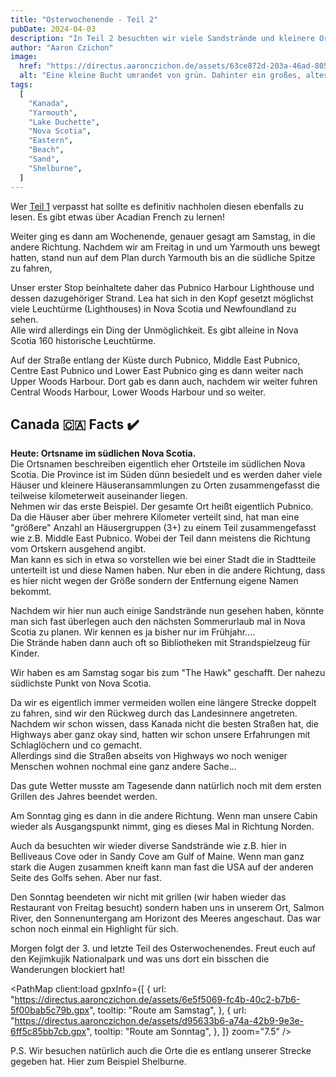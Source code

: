 ```yaml
---
title: "Osterwochenende - Teil 2"
pubDate: 2024-04-03
description: "In Teil 2 besuchten wir viele Sandstrände und kleinere Orte."
author: "Aaron Czichon"
image:
  href: "https://directus.aaronczichon.de/assets/63ce872d-203a-46ad-8058-6d39b0e2cc65.jpg?quality=70&width=1600"
  alt: "Eine kleine Bucht umrandet von grün. Dahinter ein großes, altes Landhaus aus grauem Holz mit weißen Fenstern und roten Rahmen und Fensterläden."
tags:
  [
    "Kanada",
    "Yarmouth",
    "Lake Duchette",
    "Nova Scotia",
    "Eastern",
    "Beach",
    "Sand",
    "Shelburne",
  ]
---
```



Wer [Teil 1](https://canada.aaronczichon.de/blog/05-good-friday/) verpasst hat sollte es definitiv nachholen diesen ebenfalls zu lesen. Es gibt etwas über Acadian French zu lernen!

Weiter ging es dann am Wochenende, genauer gesagt am Samstag, in die andere Richtung. Nachdem wir am Freitag in und um Yarmouth uns bewegt hatten, stand nun auf dem Plan durch Yarmouth bis an die südliche Spitze zu fahren,

Unser erster Stop beinhaltete daher das Pubnico Harbour Lighthouse und dessen dazugehöriger Strand. Lea hat sich in den Kopf gesetzt möglichst viele Leuchtürme (Lighthouses) in Nova Scotia und Newfoundland zu sehen.  
Alle wird allerdings ein Ding der Unmöglichkeit. Es gibt alleine in Nova Scotia 160 historische Leuchtürme.

Auf der Straße entlang der Küste durch Pubnico, Middle East Pubnico, Centre East Pubnico und Lower East Pubnico ging es dann weiter nach Upper Woods Harbour. Dort gab es dann auch, nachdem wir weiter fuhren Central Woods Harbour, Lower Woods Harbour und so weiter.

<DirectusImage assetId="4bbcfaf7-41a9-4a11-b727-c9f4807bfdd5" />

<DirectusImage assetId="51a9e488-9a28-4e3b-8c51-a143da8713fd" />

## Canada 🇨🇦 Facts ✔️

**Heute: Ortsname im südlichen Nova Scotia.**  
Die Ortsnamen beschreiben eigentlich eher Ortsteile im südlichen Nova Scotia. Die Province ist im Süden dünn besiedelt und es werden daher viele Häuser und kleinere Häuseransammlungen zu Orten zusammengefasst die teilweise kilometerweit auseinander liegen.  
Nehmen wir das erste Beispiel. Der gesamte Ort heißt eigentlich Pubnico. Da die Häuser aber über mehrere Kilometer verteilt sind, hat man eine "größere" Anzahl an Häusergruppen (3+) zu einem Teil zusammengefasst wie z.B. Middle East Pubnico. Wobei der Teil dann meistens die Richtung vom Ortskern ausgehend angibt.  
Man kann es sich in etwa so vorstellen wie bei einer Stadt die in Stadtteile unterteilt ist und diese Namen haben. Nur eben in die andere Richtung, dass es hier nicht wegen der Größe sondern der Entfernung eigene Namen bekommt.

<DirectusImage assetId="b36a4974-a2dd-43b0-ba70-128081b31e00" />

Nachdem wir hier nun auch einige Sandstrände nun gesehen haben, könnte man sich fast überlegen auch den nächsten Sommerurlaub mal in Nova Scotia zu planen. Wir kennen es ja bisher nur im Frühjahr....  
Die Strände haben dann auch oft so Bibliotheken mit Strandspielzeug für Kinder.

<DirectusImage assetId="60f8ef5b-9063-4c90-8c73-30028cedb59b" />

<DirectusImage assetId="f6e0f4b5-d008-481f-a74e-add3bee537d2" />

<DirectusImage assetId="80796d35-02b0-4e30-aa98-d1ffa319baa2" />

<DirectusImage assetId="137d40b1-579d-4283-ba89-9eb766a72485" />

Wir haben es am Samstag sogar bis zum "The Hawk" geschafft. Der nahezu südlichste Punkt von Nova Scotia.

Da wir es eigentlich immer vermeiden wollen eine längere Strecke doppelt zu fahren, sind wir den Rückweg durch das Landesinnere angetreten.  
Nachdem wir schon wissen, dass Kanada nicht die besten Straßen hat, die Highways aber ganz okay sind, hatten wir schon unsere Erfahrungen mit Schlaglöchern und co gemacht.  
Allerdings sind die Straßen abseits von Highways wo noch weniger Menschen wohnen nochmal eine ganz andere Sache...

<DirectusImage assetId="096a60c5-839c-4246-b3d2-2f9ddd38bdd6" />

Das gute Wetter musste am Tagesende dann natürlich noch mit dem ersten Grillen des Jahres beendet werden.

<DirectusImage assetId="9bb677e8-40e5-40ab-a45b-1203a8ae7876" />

Am Sonntag ging es dann in die andere Richtung. Wenn man unsere Cabin wieder als Ausgangspunkt nimmt, ging es dieses Mal in Richtung Norden.

Auch da besuchten wir wieder diverse Sandstrände wie z.B. hier in Belliveaus Cove oder in Sandy Cove am Gulf of Maine. Wenn man ganz stark die Augen zusammen kneift kann man fast die USA auf der anderen Seite des Golfs sehen. Aber nur fast.

<DirectusImage assetId="28a44861-4e19-4e30-94ce-6af668898765" />

Den Sonntag beendeten wir nicht mit grillen (wir haben wieder das Restaurant von Freitag besucht) sondern haben uns in unserem Ort, Salmon River, den Sonnenuntergang am Horizont des Meeres angeschaut. Das war schon noch einmal ein Highlight für sich.

<DirectusImage assetId="a690b54d-23ae-4f48-a41a-6e4c3c6748cb" />

Morgen folgt der 3. und letzte Teil des Osterwochenendes. Freut euch auf den Kejimkujik Nationalpark und was uns dort ein bisschen die Wanderungen blockiert hat!

<PathMap
  client:load
  gpxInfo={[
    {
      url: "https://directus.aaronczichon.de/assets/6e5f5069-fc4b-40c2-b7b6-5f00bab5c79b.gpx",
      tooltip: "Route am Samstag",
    },
    {
      url: "https://directus.aaronczichon.de/assets/d95633b6-a74a-42b9-9e3e-6ff5c85bb7cb.gpx",
      tooltip: "Route am Sonntag",
    },
  ]}
  zoom="7.5"
/>

P.S. Wir besuchen natürlich auch die Orte die es entlang unserer Strecke gegeben hat. Hier zum Beispiel Shelburne.

<DirectusImage assetId="4d5de3cb-a2a3-4c81-8621-cdb8ed070638" />

<DirectusImage assetId="63ce872d-203a-46ad-8058-6d39b0e2cc65" />

<DirectusImage assetId="3dc1d523-5565-4266-b202-4c007206fdd4" />
